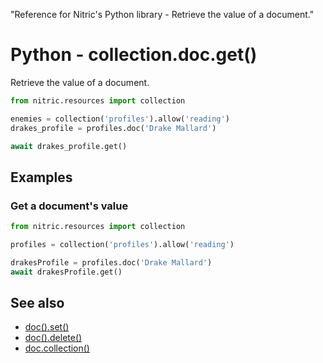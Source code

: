   "Reference for Nitric's Python library - Retrieve the value of a document."

# Python - collection.doc.get()

Retrieve the value of a document.

```python
from nitric.resources import collection

enemies = collection('profiles').allow('reading')
drakes_profile = profiles.doc('Drake Mallard')

await drakes_profile.get()
```

## Examples

### Get a document's value

```python
from nitric.resources import collection

profiles = collection('profiles').allow('reading')

drakesProfile = profiles.doc('Drake Mallard')
await drakesProfile.get()
```

## See also

- [doc().set()](./collection-doc-set)
- [doc().delete()](./collection-doc-delete)
- [doc.collection()](./collection-doc-collection)

